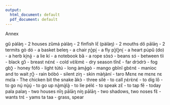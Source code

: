 ---
output:
  html_document: default
  pdf_document: default
---
Annex

gű pàlàŋ -	2 houses
zȕmá pàlàŋ  -	2 finfish
lɛ̋ (pàlàŋ) -	2 mouths
dő pālāŋ -	2 termits
gò dó	 - a basket
beleŋ	 - a chair
ɲɔ̰̀pḭ́ -	a fly
pɔ̰̀lɔ̰̀nḭ́	 - a heart
pùpű (do)	 - a herb
kḭ́ná̰ -	a lie
kí	 - a notebook
bȁ	 - a rope
sɔ̀sɔ́ -	beans
sɔ́	 - between
tìì -	black
gɔ̋	 - breast
nɛ́nɛ́  -	cold
vɛ̀lɛ̀mɛ̀  -	dry season
ti̋nɛ̋	 - far
drɔ̀drɔ̀  -	fog
gbɔ̰̄	 - honey
fófó -	light
tútú -	long
àmá̰gò -	mango
gbĩnĩ gbɛ̃nɛ̃ -	manioc and to wait
ɲɔ̰̏	 - rain
bóbó -	silent
ziŋ	 - skin
màŋ̀àní -	taro
Mɛnɛ ne mɛnɛ nɛ mɛla	 - The chicken bit the snake
ȁkɔ̀ -	three
sílé  -	to call
ɲɛ̀rɛ̀nɛ́  -	to dig
lő -	to go
nṵ́ nṵ̀ṵ́  -	to go up
nà̰mà̰là̰ -	to lie
pélɛ́ -	to speak
zɛ̋	 - to tap
fe̋	 - today
pala palaŋ	 - two houses
ni̋ŋ pālāŋ níŋ pālāŋ -	two shadows, two noses
fɛ̏	 - wants
trɛ́	 - yams
ta taa	 - grass, spear

 